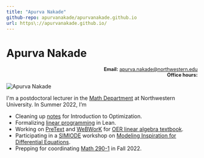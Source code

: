 ```yaml
---
title: "Apurva Nakade"
github-repo: apurvanakade/apurvanakade.github.io
url: https\://apurvanakade.github.io/
---
```


# Apurva Nakade

<div style="text-align:right; font-size: 90%;">

**Email:** [apurva.nakade@northwestern.edu](mailto:apurva.nakade@northwestern.edu) <br/>
**Office hours:** 

</div>

![](images/me0.jpg "Apurva Nakade")

I\'m a postdoctoral lecturer in the [Math Department](https://www.math.northwestern.edu/) at Northwestern University. In Summer 2022, I'm

- Cleaning up [notes](https://apurvanakade.github.io/Introduction-to-Optimization/) for Introduction to Optimization.
- Formalizing [linear programming](https://github.com/apurvnakade/linear-programming) in Lean. 
- Working on [PreText](https://pretextbook.org/) and [WeBWorK](https://webwork.maa.org/) for [OER linear algebra textbook](http://linear-algebra.northwestern.pub/frontmatter-1.html).
- Participating in a [SIMIODE](https://www.simiode.org/) workshop on [Modeling Inspiration for Differential Equations
](https://connect.maa.org/events/event-description?CalendarEventKey=94352b84-7079-4eff-bc2e-52a06cf84900&Home=%2Fevents%2Fcalendar).
- Prepping for coordinating [Math 290-1](https://canvas.northwestern.edu/courses/173693) in Fall 2022.